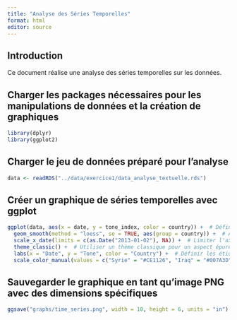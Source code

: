 ```yaml
---
title: "Analyse des Séries Temporelles"
format: html
editor: source
---
```


## Introduction

Ce document réalise une analyse des séries temporelles sur les données.

## Charger les packages nécessaires pour les manipulations de données et la création de graphiques

```r
library(dplyr)
library(ggplot2)
```

## Charger le jeu de données préparé pour l'analyse

```r
data <- readRDS("../data/exercice1/data_analyse_textuelle.rds")
```

## Créer un graphique de séries temporelles avec ggplot

```r
ggplot(data, aes(x = date, y = tone_index, color = country)) +  # Définir les axes et la couleur des lignes selon le pays
  geom_smooth(method = "loess", se = TRUE, aes(group = country)) +  # Ajouter une ligne lissée pour chaque pays avec intervalle de confiance
  scale_x_date(limits = c(as.Date("2013-01-02"), NA)) +  # Limiter l'axe des x à partir d'une date spécifique
  theme_classic() +  # Utiliser un thème classique pour un aspect épuré
  labs(x = "Date", y = "Tone", color = "Country") +  # Définir les étiquettes des axes et de la légende
  scale_color_manual(values = c("Syrie" = "#CE1126", "Iraq" = "#007A3D", "Ukraine" = "#0057B7"))  # Personnaliser les couleurs pour chaque pays
```

## Sauvegarder le graphique en tant qu'image PNG avec des dimensions spécifiques

```r
ggsave("graphs/time_series.png", width = 10, height = 6, units = "in")
```
